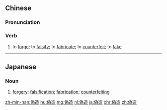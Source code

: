 {{also|伪造}}
==Chinese==
{{zh-forms|s=伪造}}

===Pronunciation===
{{zh-pron
|m=偽zào
|c=ngai6 zou6
|h=pfs=ngúi-chho
|mn=qz:ûi-chǒ/tw,xm,zz:gūi-chō
|cat=v
}}

===Verb===
{{zh-verb}}

# to [[forge]]; to [[falsify]]; to [[fabricate]]; to [[counterfeit]]; to [[fake]]

----

==Japanese==
{{ja-kanjitab|ぎ|ぞう|yomi=on}}

===Noun===
{{ja-noun|ぎぞう}}

# [[forgery]]; [[falsification]]; [[fabrication]]; [[counterfeiting]]

[[zh-min-nan:偽造]]
[[hu:偽造]]
[[mg:偽造]]
[[nl:偽造]]
[[ja:偽造]]
[[chr:偽造]]
[[zh:偽造]]